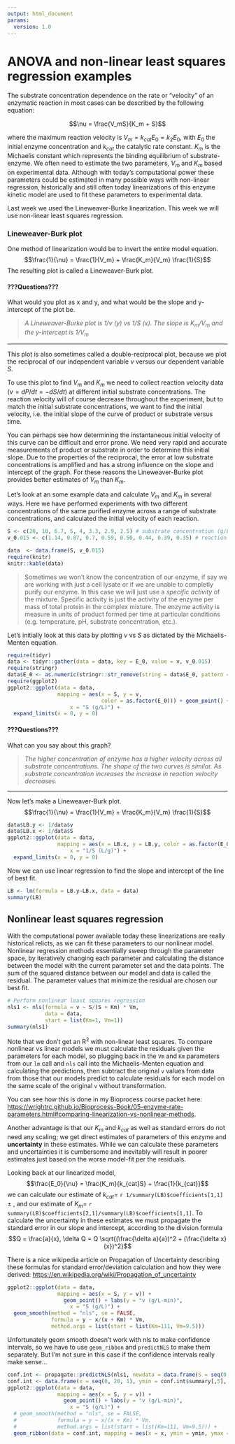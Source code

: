 ```yaml
---
output: html_document
params:
  version: 1.0
---
```


# ANOVA and non-linear least squares regression examples

The substrate concentration dependence on the rate or "velocity" of an enzymatic reaction in most cases can be described by the following equation:

$$\nu = \frac{V_mS}{K_m + S}$$

where the maximum reaction velocity is $V_m = k_{cat}E_0 = k_2E_0$, with $E_0$ the initial enzyme concentration and $k_{cat}$ the catalytic rate constant. $K_m$ is the Michaelis constant which represents the binding equilibrium of substrate-enzyme. We often need to estimate the two parameters, $V_m$ and $K_m$  based on experimental data. Although with today's computational power these parameters could be estimated in many possible ways with non-linear regression, historically and still often today linearizations of this enzyme kinetic model are used to fit these parameters to experimental data. 

Last week we used the Lineweaver-Burke linearization. This week we will use non-linear least squares regression. 

### Lineweaver-Burk plot

One method of linearization would be to invert the entire model equation.
$$\frac{1}{\nu} = \frac{1}{V_m} + \frac{K_m}{V_m} \frac{1}{S}$$
The resulting plot is called a Lineweaver-Burk plot. 

#### ???Questions??? 

What would you plot as x and y, and what would be the slope and y-intercept of  the plot be. 

>*A Lineweaver-Burke plot is $1/\nu$ (y) vs $1/S$ (x). The slope is $K_m/V_m$ and the y-intercept is $1/V_m$*

*** 

This plot is also sometimes called a double-reciprocal plot, because we plot the reciprocal of our independent variable $\nu$ versus our dependent variable $S$. 

To use this plot to find $V_m$ and $K_m$ we need to collect reaction velocity data ($\nu = dP/dt = -dS/dt$) at different initial substrate concentrations. The reaction velocity will of course decrease throughout the experiment, but to match the initial substrate concentrations, we want to find the initial velocity, i.e. the initial slope of the curve of product or substrate versus time. 

You can perhaps see how determining the instantaneous initial velocity of this curve can be difficult and error prone. We need very rapid and accurate measurements of product or substrate in order to determine this initial slope. Due to the properties of the reciprocal, the error at low substrate concentrations is amplified and has a strong influence on the slope and intercept of the graph. For these reasons the Lineweaver-Burke plot provides better estimates of $V_m$ than $K_m$. 

Let's look at an some example data and calculate $V_m$ and $K_m$ in several ways. Here we have performed experiments with two different concentrations of the same purified enzyme across a range of substrate concentrations, and calculated the initial velocity of each reaction.

```r
S <- c(20, 10, 6.7, 5, 4, 3.3, 2.9, 2.5) # substrate concentration (g/L)
v_0.015 <- c(1.14, 0.87, 0.7, 0.59, 0.50, 0.44, 0.39, 0.35) # reaction velocity (g/L-min) at E_0 = 0.015 g/L

data  <- data.frame(S, v_0.015)
require(knitr)
knitr::kable(data)
```

>Sometimes we won't know the concentration of our enzyme, if say we are working with just a cell lysate or if we are unable to completly purify our enzyme. In this case we will just use a *specific activity* of the mixture. Specific activity is just the activity of the enzyme per mass of total protein in the complex mixture. The enzyme activity is measure in units of product formed per time at particular conditions (e.g. temperature, pH, substrate concentration, etc.).  

Let's initially look at this data by plotting $\nu$ vs $S$ as dictated by the Michaelis-Menten equation.


```r
require(tidyr)
data <- tidyr::gather(data = data, key = E_0, value = v, v_0.015)
require(stringr)
data$E_0 <- as.numeric(stringr::str_remove(string = data$E_0, pattern = "v_"))
require(ggplot2)
ggplot2::ggplot(data = data, 
                mapping = aes(x = S, y = v, 
                              color = as.factor(E_0))) + geom_point() + labs(y = "v (g/L-min)", 
                    x = "S (g/L)") + 
  expand_limits(x = 0, y = 0)
```

#### ???Questions??? 

What can you say about this graph? 

>*The higher concentration of enzyme has a higher velocity across all substrate concentrations. The shape of the two curves is similar. As substrate concentration increases the increase in reaction velocity decreases.*

*** 

Now let's make a Lineweaver-Burk plot. 
$$\frac{1}{\nu} = \frac{1}{V_m} + \frac{K_m}{V_m} \frac{1}{S}$$

```r
data$LB.y <- 1/data$v
data$LB.x <- 1/data$S
ggplot2::ggplot(data = data, 
                mapping = aes(x = LB.x, y = LB.y, color = as.factor(E_0))) + geom_point() + labs(y = "1/v (L-min/g)", 
                    x = "1/S (L/g)") + 
  expand_limits(x = 0, y = 0)
```

Now we can use linear regression to find the slope and intercept of the line of best fit.

```r
LB <- lm(formula = LB.y~LB.x, data = data)
summary(LB)
```

## Nonlinear least squares regression

With the computational power available today these linearizations are really historical relicts, as we can fit these parameters to our nonlinear model. Nonlinear regression methods essentially sweep through the parameter space, by iteratively changing each parameter and calculating the distance between the model with the current parameter set and the data points. The sum of the squared distance between our model and data is called the residual. The parameter values that minimize the residual are chosen our best fit. 

```r
# Perform nonlinear least squares regression
nls1 <- nls(formula = v ~ S/(S + Km) * Vm,
            data = data,
            start = list(Km=1, Vm=1))
summary(nls1)
```

Note that we don't get an R^2^ with non-linear least squares. To compare nonlinear vs linear models we must calculate the residuals given the parameters for each model, so plugging back in the `Vm` and `Km` parameters from our `lm` call and `nls` call into the Michaelis-Menten equation and calculating the predictions, then subtract the original `v` values from data from those that our models predict to calculate residuals for each model on the same scale of the original `v` without transformation. 

You can see how this is done in my Bioprocess course packet here: <https://wrightrc.github.io/Bioprocess-Book/05-enzyme-rate-parameters.html#comparing-linearization-vs-nonlinear-methods>.

Another advantage is that our $K_m$ and $k_{cat}$ as well as standard errors do not need any scaling; we get direct estimates of parameters of this enzyme and **uncertainty** in these estimates. While we can calculate these parameters and uncertainties it is cumbersome and inevitably will result in poorer estimates just based on the worse model-fit per the residuals.

Looking back at our linearized model, 
$$\frac{E_0}{\nu} = \frac{K_m}{k_{cat}S} + \frac{1}{k_{cat}}$$
we can calculate our estimate of $k_{cat}=$ `r 1/summary(LB)$coefficients[1,1]` $\pm$ , and our estimate of $K_m =$ `r summary(LB)$coefficients[2,1]/summary(LB)$coefficients[1,1]`. To calculate the uncertainty in these estimates we must propagate the standard error in our slope and intercept, according to the division formula
$$Q = \frac{a}{x}, \delta Q = Q \sqrt{(\frac{\delta a}{a})^2 + (\frac{\delta x}{x})^2}$$

There is a nice wikipedia article on Propagation of Uncertainty describing these formulas for standard error/deviation calculation and how they were derived: <https://en.wikipedia.org/wiki/Propagation_of_uncertainty>

```r
ggplot2::ggplot(data = data, 
                mapping = aes(x = S, y = v)) + 
                  geom_point() + labs(y = "v (g/L-min)", 
                    x = "S (g/L)") + 
  geom_smooth(method = "nls", se = FALSE,
              formula = y ~ x/(x + Km) * Vm,
              method.args = list(start = list(Km=111, Vm=9.5)))
```

Unfortunately geom smooth doesn't work with nls to make confidence intervals, so we have to use `geom_ribbon` and `predictNLS` to make them separately. But I'm not sure in this case if the confidence intervals really make sense...

```r
conf.int <- propagate::predictNLS(nls1, newdata = data.frame(S = seq(0, 20, 1)), interval = "confidence", nsim = 100000)
conf.int <- data.frame(x = seq(0, 20, 1), ymin = conf.int$summary[,5], ymax = conf.int$summary[,6])
ggplot2::ggplot(data = data, 
                mapping = aes(x = S, y = v)) + 
                  geom_point() + labs(y = "v (g/L-min)", 
                    x = "S (g/L)") + 
  # geom_smooth(method = "nls", se = FALSE,
  #             formula = y ~ x/(x + Km) * Vm,
  #             method.args = list(start = list(Km=111, Vm=9.5))) + 
  geom_ribbon(data = conf.int, mapping = aes(x = x, ymin = ymin, ymax = ymax), inherit.aes = FALSE, alpha = 0.2)
```



